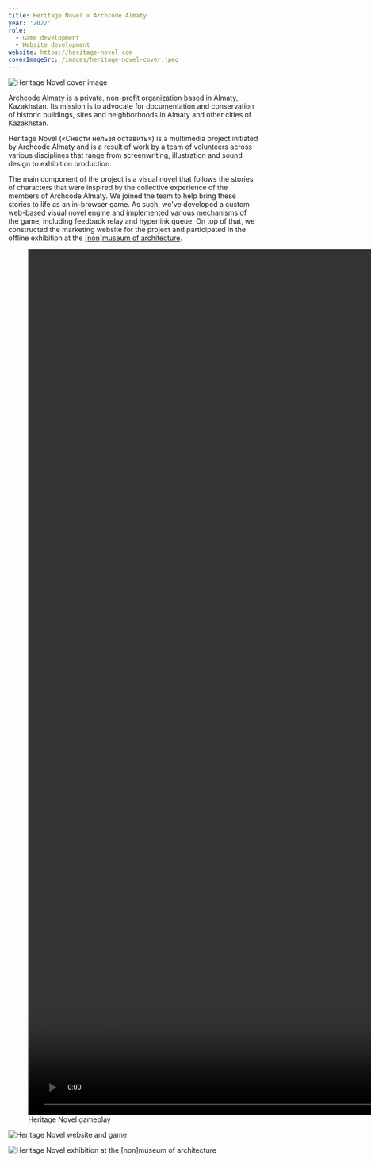 ```yaml
---
title: Heritage Novel x Archcode Almaty
year: '2022'
role:
  - Game development
  - Website development
website: https://heritage-novel.com
coverImageSrc: /images/heritage-novel-cover.jpeg
---
```


![Heritage Novel cover image](/images/heritage-novel-cover.jpeg 'title=')

[Archcode Almaty](https://archcode.kz/) is a private, non-profit organization based in Almaty, Kazakhstan. Its mission is to advocate for documentation and conservation of historic buildings, sites and neighborhoods in Almaty and other cities of Kazakhstan.

Heritage Novel («Снести нельзя оставить») is a multimedia project initiated by Archcode Almaty and is a result of work by a team of volunteers across various disciplines that range from screenwriting, illustration and sound design to exhibition production.

The main component of the project is a visual novel that follows the stories of characters that were inspired by the collective experience of the members of Archcode Almaty. We joined the team to help bring these stories to life as an in-browser game. As such, we've developed a custom web-based visual novel engine and implemented various mechanisms of the game, including feedback relay and hyperlink queue. On top of that, we constructed the marketing website for the project and participated in the offline exhibition at the [[non]museum of architecture](https://www.instagram.com/nonmuseumalmaty/).

<figure>
  <video autoplay="autoplay" loop muted width="2878" height="1748">
    <source src="/videos/heritage-novel-demo.webm" type="video/webm" />
    <source src="/videos/heritage-novel-demo.mp4" type="video/mp4" />
  </video>
  <figcaption>Heritage Novel gameplay</figcaption>
</figure>

![Heritage Novel website and game](/images/heritage-novel-showcase.jpeg)

![Heritage Novel exhibition at the [non]museum of architecture](/images/heritage-novel-exhibition.jpeg)
